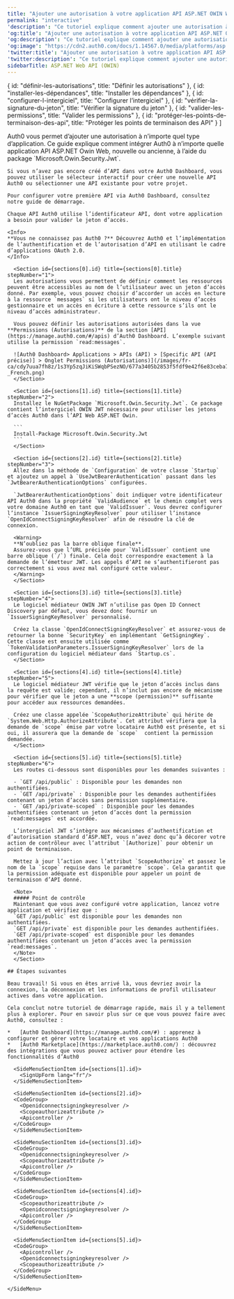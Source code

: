 ---
title: "Ajouter une autorisation à votre application API ASP.NET OWIN Web"
permalink: "interactive"
'description': "Ce tutoriel explique comment ajouter une autorisation à une API ASP.NET OWIN en utilisant le logiciel médiateur JWT standard."
'og:title': "Ajouter une autorisation à votre application API ASP.NET OWIN Web"
'og:description': "Ce tutoriel explique comment ajouter une autorisation à une API ASP.NET OWIN en utilisant le logiciel médiateur JWT standard."
'og:image': "https://cdn2.auth0.com/docs/1.14567.0/media/platforms/asp.png"
'twitter:title': "Ajouter une autorisation à votre application API ASP.NET OWIN Web"
'twitter:description': "Ce tutoriel explique comment ajouter une autorisation à une API ASP.NET OWIN en utilisant le logiciel médiateur JWT standard."
sidebarTitle: ASP.NET Web API (OWIN)
---


  { id: "définir-les-autorisations", title: "Définir les autorisations" },
  { id: "installer-les-dépendances", title: "Installer les dépendances" },
  { id: "configurer-l-intergiciel", title: "Configurer l’intergiciel" },
  { id: "vérifier-la-signature-du-jeton", title: "Vérifier la signature du jeton" },
  { id: "valider-les-permissions", title: "Valider les permissions" },
  { id: "protéger-les-points-de-terminaison-des-api", title: "Protéger les points de terminaison des API" }
]

<Recipe>
  <Content>
    Auth0 vous permet d’ajouter une autorisation à n’importe quel type d’application. Ce guide explique comment intégrer Auth0 à n’importe quelle application API ASP.NET Owin Web, nouvelle ou ancienne, à l’aide du package `Microsoft.Owin.Security.Jwt`.

    Si vous n’avez pas encore créé d’API dans votre Auth0 Dashboard, vous pouvez utiliser le sélecteur interactif pour créer une nouvelle API Auth0 ou sélectionner une API existante pour votre projet.

    Pour configurer votre première API via Auth0 Dashboard, consultez notre guide de démarrage.

    Chaque API Auth0 utilise l’identificateur API, dont votre application a besoin pour valider le jeton d’accès.

    <Info>
    **Vous ne connaissez pas Auth0 ?** Découvrez Auth0 et l’implémentation de l’authentification et de l’autorisation d’API en utilisant le cadre d’applications OAuth 2.0.
    </Info>

      <Section id={sections[0].id} title={sections[0].title} stepNumber="1">
      Les autorisations vous permettent de définir comment les ressources peuvent être accessibles au nom de l’utilisateur avec un jeton d’accès donné. Par exemple, vous pouvez choisir d’accorder un accès en lecture à la ressource `messages` si les utilisateurs ont le niveau d’accès gestionnaire et un accès en écriture à cette ressource s’ils ont le niveau d’accès administrateur.

      Vous pouvez définir les autorisations autorisées dans la vue **Permissions (Autorisations)** de la section [API](https://manage.auth0.com/#/apis) d’Auth0 Dashboard. L’exemple suivant utilise la permission `read:messages`.

      ![Auth0 Dashboard> Applications > APIs (API) > [Specific API (API précise)] > Onglet Permissions (Autorisations)](/images/fr-ca/cdy7uua7fh8z/1s3Yp5zqJiKiSWqbPSezNO/677a3405b2853f5fdf9e42f6e83ceba7/Quickstarts_API_-_French.png)
      </Section>

      <Section id={sections[1].id} title={sections[1].title} stepNumber="2">
      Installez le NuGetPackage `Microsoft.Owin.Security.Jwt`. Ce package contient l’intergiciel OWIN JWT nécessaire pour utiliser les jetons d’accès Auth0 dans l’API Web ASP.NET Owin.

      ```
      Install-Package Microsoft.Owin.Security.Jwt
      ```
      </Section>

      <Section id={sections[2].id} title={sections[2].title} stepNumber="3">
      Allez dans la méthode de `Configuration` de votre classe `Startup` et ajoutez un appel à `UseJwtBearerAuthentication` passant dans les `JwtBearerAuthenticationOptions` configurées.

      `JwtBearerAuthenticationOptions` doit indiquer votre identificateur API Auth0 dans la propriété `ValidAudience` et le chemin complet vers votre domaine Auth0 en tant que `ValidIssuer`. Vous devrez configurer l’instance `IssuerSigningKeyResolver` pour utiliser l’instance `OpenIdConnectSigningKeyResolver` afin de résoudre la clé de connexion.

      <Warning>
      **N’oubliez pas la barre oblique finale**.
      Assurez-vous que l’URL précisée pour `ValidIssuer` contient une barre oblique (`/`) finale. Cela doit correspondre exactement à la demande de l’émetteur JWT. Les appels d’API ne s’authentifieront pas correctement si vous avez mal configuré cette valeur.
      </Warning>
      </Section>

      <Section id={sections[3].id} title={sections[3].title} stepNumber="4">
      Le logiciel médiateur OWIN JWT n’utilise pas Open ID Connect Discovery par défaut, vous devez donc fournir un `IssuerSigningKeyResolver` personnalisé.

      Créez la classe `OpenIdConnectSigningKeyResolver` et assurez-vous de retourner la bonne `SecurityKey` en implémentant `GetSigningKey`. Cette classe est ensuite utilisée comme `TokenValidationParameters.IssuerSigningKeyResolver` lors de la configuration du logiciel médiateur dans `Startup.cs`.
      </Section>

      <Section id={sections[4].id} title={sections[4].title} stepNumber="5">
      Le logiciel médiateur JWT vérifie que le jeton d’accès inclus dans la requête est valide; cependant, il n’inclut pas encore de mécanisme pour vérifier que le jeton a une **scope (permission)** suffisante pour accéder aux ressources demandées.

      Créez une classe appelée `ScopeAuthorizeAttribute` qui hérite de `System.Web.Http.AuthorizeAttribute`. Cet attribut vérifiera que la demande de `scope` émise par votre locataire Auth0 est présente, et si oui, il assurera que la demande de `scope`  contient la permission demandée.
      </Section>

      <Section id={sections[5].id} title={sections[5].title} stepNumber="6">
      Les routes ci-dessous sont disponibles pour les demandes suivantes :

      - `GET /api/public` : Disponible pour les demandes non authentifiées.
      - `GET /api/private` : Disponible pour les demandes authentifiées contenant un jeton d’accès sans permission supplémentaire.
      - `GET /api/private-scoped` : Disponible pour les demandes authentifiées contenant un jeton d’accès dont la permission `read:messages` est accordée.

      L’intergiciel JWT s’intègre aux mécanismes d’authentification et d’autorisation standard d’ASP.NET, vous n’avez donc qu’à décorer votre action de contrôleur avec l’attribut `[Authorize]` pour obtenir un point de terminaison.

      Mettez à jour l’action avec l’attribut `ScopeAuthorize` et passez le nom de la `scope` requise dans le paramètre `scope`. Cela garantit que la permission adéquate est disponible pour appeler un point de terminaison d’API donné.

      <Note>
      ##### Point de contrôle
      Maintenant que vous avez configuré votre application, lancez votre application et vérifiez que :
      `GET /api/public` est disponible pour les demandes non authentifiées.
      `GET /api/private` est disponible pour les demandes authentifiées.
      `GET /api/private-scoped` est disponible pour les demandes authentifiées contenant un jeton d’accès avec la permission `read:messages`.
      </Note>
      </Section>

    ## Étapes suivantes

    Beau travail! Si vous en êtes arrivé là, vous devriez avoir la connexion, la déconnexion et les informations de profil utilisateur actives dans votre application.

    Cela conclut notre tutoriel de démarrage rapide, mais il y a tellement plus à explorer. Pour en savoir plus sur ce que vous pouvez faire avec Auth0, consultez :

    *   [Auth0 Dashboard](https://manage.auth0.com/#) : apprenez à configurer et gérer votre locataire et vos applications Auth0
    *   [Auth0 Marketplace](https://marketplace.auth0.com/) : découvrez des intégrations que vous pouvez activer pour étendre les fonctionnalités d’Auth0
  </Content>

  <SideMenu sections={sections}>
      <SideMenuSectionItem id={sections[0].id}>
        <SignUpForm lang="fr"/>
      </SideMenuSectionItem>

      <SideMenuSectionItem id={sections[1].id}>
        <SignUpForm lang="fr"/>
      </SideMenuSectionItem>

      <SideMenuSectionItem id={sections[2].id}>
      <CodeGroup>
        <Openidconnectsigningkeyresolver />
        <Scopeauthorizeattribute />
        <Apicontroller />
      </CodeGroup>
      </SideMenuSectionItem>

      <SideMenuSectionItem id={sections[3].id}>
      <CodeGroup>
        <Openidconnectsigningkeyresolver />
        <Scopeauthorizeattribute />
        <Apicontroller />
      </CodeGroup>
      </SideMenuSectionItem>

      <SideMenuSectionItem id={sections[4].id}>
      <CodeGroup>
        <Scopeauthorizeattribute />
        <Openidconnectsigningkeyresolver />
        <Apicontroller />
      </CodeGroup>
      </SideMenuSectionItem>

      <SideMenuSectionItem id={sections[5].id}>
      <CodeGroup>
        <Apicontroller />
        <Openidconnectsigningkeyresolver />
        <Scopeauthorizeattribute />
      </CodeGroup>
      </SideMenuSectionItem>

    </SideMenu>
</Recipe>
